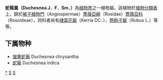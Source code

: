 {{Automatic taxobox
| taxon = Duchesnea
| authority = J．F．Smith, 1811
| image = Duchesnea_indica0.jpg
| image_caption = [[Duchesnea_indica|Duchesnea indica]]
}}
'''蛇莓属（Duchesnea J．F．Sm．）'''為[[植物界|植物界]]之一植物屬。該植物於[[植物分類表|植物分類表]]上，歸於[[被子植物門|被子植物門]]（Angiospermae）[[薔薇亞綱|薔薇亞綱]]（Rosidae）[[薔薇亞科|薔薇亞科]]（Rosoideae），同科者尚有[[棣棠花屬|棣棠花屬]]（Kerria DC．）、[[懸鉤子屬|懸鉤子屬]]（Rubus L.）等等。

==下属物种==
* [[皱果蛇莓|皱果蛇莓]] Duchesnea chrysantha
* [[蛇莓|蛇莓]] Duchesnea indica

{{taxonbar}}
[[Category:蛇莓属|*]]
[[Category:蔷薇科|S]]
[[Category:1811年描述的分类群|S]]